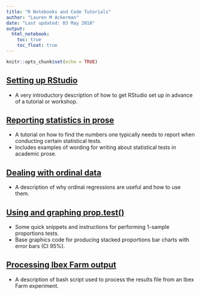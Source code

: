 ```yaml
---
title: "R Notebooks and Code Tutorials"
author: "Lauren M Ackerman"
date: "Last updated: 03 May 2018"
output: 
  html_notebook:
    toc: true
    toc_float: true
---
```


```r
knitr::opts_chunk$set(echo = TRUE)
```

## [Setting up RStudio](1_Setting_Up.nb.html)

* A very introductory description of how to get RStudio set up in advance of a tutorial or workshop.

## [Reporting statistics in prose](prose_statistics.nb.html)

* A tutorial on how to find the numbers one typically needs to report when conducting certain statistical tests.
* Includes examples of wording for writing about statistical tests in academic prose.

## [Dealing with ordinal data](ordinal_data.nb.html)

* A description of why ordinal regressions are useful and how to use them.

## [Using and graphing prop.test()](forced_choice.nb.html)

* Some quick snippets and instructions for performing 1-sample proportions tests.
* Base graphics code for producing stacked proportions bar charts with error bars (CI 95%).

## [Processing Ibex Farm output](bash_processing.html)

* A description of bash script used to process the results file from an Ibex Farm experiment.

